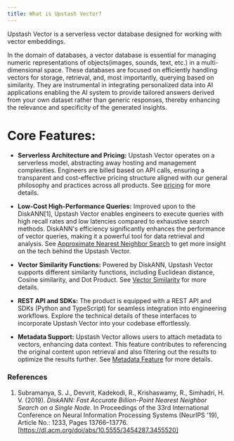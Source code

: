 ```yaml
---
title: What is Upstash Vector?
---
```


Upstash Vector is a serverless vector database designed for working with vector embeddings. 

In the domain of databases, a vector database is essential for managing numeric representations of 
objects(images, sounds, text, etc.) in a multi-dimensional space. 
These databases are focused on efficiently handling vectors for storage, retrieval, and, most importantly, querying based on similarity.
They are instrumental in integrating personalized data into AI applications
enabling the AI system to provide tailored answers derived from your own dataset rather than generic responses, 
thereby enhancing the relevance and specificity of the generated insights.

# Core Features:

- **Serverless Architecture and Pricing:**
Upstash Vector operates on a serverless model, abstracting away hosting and management complexities. Engineers are billed based on API calls, 
ensuring a transparent and cost-effective pricing structure aligned with our general philosophy and practices across all products.
See [pricing](https://upstash.com/pricing/vector) for more details.

- **Low-Cost High-Performance Queries:**
Improved upon to the DiskANN[1], Upstash Vector enables engineers to execute queries with high recall rates and low latencies compared to exhaustive search methods. 
DiskANN's efficiency significantly enhances the performance of vector queries, making it a powerful tool for data retrieval and analysis.
See [Approximate Nearest Neighbor Search](../overall/features#approximate-nearest-neighbor-search) to get more insight on the tech behind the Upstash Vector.

- **Vector Similarity Functions:**
Powered by DiskANN, Upstash Vector supports different similarity functions, including Euclidean distance, Cosine similarity, and Dot Product. 
See [Vector Similarity](../overall/features#vector-similarity-functions) for more details.

- **REST API and SDKs:**
The product is equipped with a REST API and SDKs (Python and TypeScript) for seamless integration into engineering workflows. Explore the technical details of these interfaces to incorporate Upstash Vector into your codebase effortlessly.

- **Metadata Support:**
Upstash Vector allows users to attach metadata to vectors, enhancing data context. 
This feature contributes to referencing the original content upon retrieval and also 
filtering out the results to optimize the results further.
See [Metadata Feature](../overall/features#metadata) for more details.

### References

1. Subramanya, S. J., Devvrit, Kadekodi, R., Krishaswamy, R., Simhadri, H. V. (2019). *DiskANN: Fast Accurate Billion-Point Nearest Neighbor Search on a Single Node*. In Proceedings of the 33rd International Conference on Neural Information Processing Systems (NeurIPS '19), Article No.: 1233, Pages 13766–13776. [https://dl.acm.org/doi/abs/10.5555/3454287.3455520]